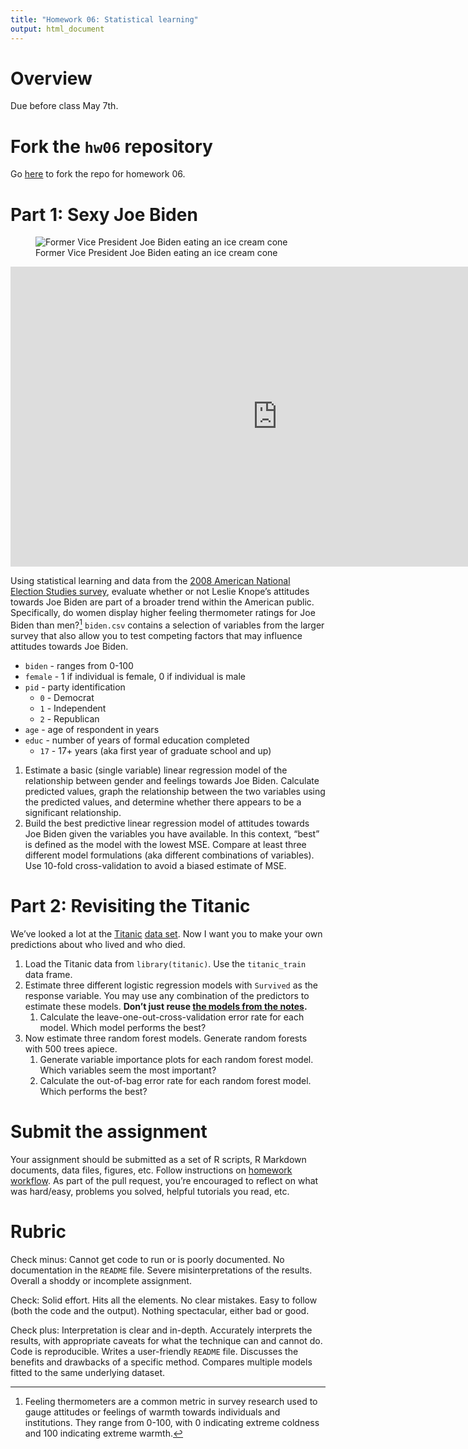 ```yaml
---
title: "Homework 06: Statistical learning"
output: html_document
---
```


# Overview

Due before class May 7th.

# Fork the `hw06` repository

Go [here](https://github.com/uc-cfss/hw06) to fork the repo for homework 06.

# Part 1: Sexy Joe Biden

![Former Vice President Joe Biden eating an ice cream cone](images/biden.jpg)

<iframe width="853" height="480" src="https://www.youtube.com/embed/NvbMB_GGR6s?rel=0" frameborder="0" allowfullscreen></iframe>

Using statistical learning and data from the [2008 American National Election Studies survey](http://www.electionstudies.org/), evaluate whether or not Leslie Knope's attitudes towards Joe Biden are part of a broader trend within the American public. Specifically, do women display higher feeling thermometer ratings for Joe Biden than men?^[Feeling thermometers are a common metric in survey research used to gauge attitudes or feelings of warmth towards individuals and institutions. They range from 0-100, with 0 indicating extreme coldness and 100 indicating extreme warmth.] `biden.csv` contains a selection of variables from the larger survey that also allow you to test competing factors that may influence attitudes towards Joe Biden.

* `biden` - ranges from 0-100
* `female` - 1 if individual is female, 0 if individual is male
* `pid` - party identification
    * `0` - Democrat
    * `1` - Independent
    * `2` - Republican
* `age` - age of respondent in years
* `educ` - number of years of formal education completed
    * `17` - 17+ years (aka first year of graduate school and up)

1. Estimate a basic (single variable) linear regression model of the relationship between gender and feelings towards Joe Biden. Calculate predicted values, graph the relationship between the two variables using the predicted values, and determine whether there appears to be a significant relationship.
1. Build the best predictive linear regression model of attitudes towards Joe Biden given the variables you have available. In this context, "best" is defined as the model with the lowest MSE. Compare at least three different model formulations (aka different combinations of variables). Use 10-fold cross-validation to avoid a biased estimate of MSE.

# Part 2: Revisiting the Titanic

We've looked a lot at the [Titanic](stat003_logistic_regression.html) [data set](stat004_decision_trees.html). Now I want you to make your own predictions about who lived and who died.

1. Load the Titanic data from `library(titanic)`. Use the `titanic_train` data frame.
1. Estimate three different logistic regression models with `Survived` as the response variable. You may use any combination of the predictors to estimate these models. **Don't just reuse [the models from the notes](stat003_logistic_regression.html#logistic_regression).**
    1. Calculate the leave-one-out-cross-validation error rate for each model. Which model performs the best?
1. Now estimate three random forest models. Generate random forests with 500 trees apiece.
    1. Generate variable importance plots for each random forest model. Which variables seem the most important?
    1. Calculate the out-of-bag error rate for each random forest model. Which performs the best?

# Submit the assignment

Your assignment should be submitted as a set of R scripts, R Markdown documents, data files, figures, etc. Follow instructions on [homework workflow](hw00_homework_guidelines.html#homework_workflow). As part of the pull request, you're encouraged to reflect on what was hard/easy, problems you solved, helpful tutorials you read, etc.

# Rubric

Check minus: Cannot get code to run or is poorly documented. No documentation in the `README` file. Severe misinterpretations of the results. Overall a shoddy or incomplete assignment.

Check: Solid effort. Hits all the elements. No clear mistakes. Easy to follow (both the code and the output). Nothing spectacular, either bad or good.

Check plus: Interpretation is clear and in-depth. Accurately interprets the results, with appropriate caveats for what the technique can and cannot do. Code is reproducible. Writes a user-friendly `README` file. Discusses the benefits and drawbacks of a specific method. Compares multiple models fitted to the same underlying dataset.
